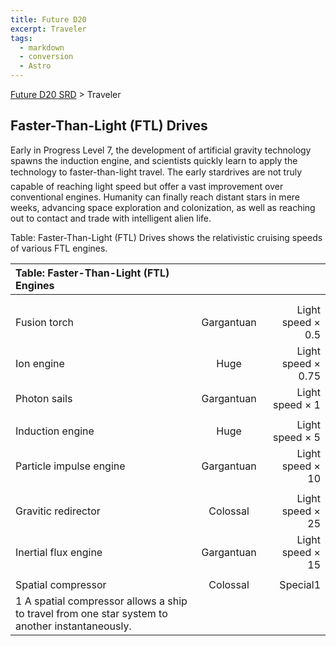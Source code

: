 ```yaml
---
title: Future D20
excerpt: Traveler
tags:
  - markdown
  - conversion
  - Astro
---
```






[Future D20 SRD]( / ) > Traveler




## Faster-Than-Light (FTL) Drives


Early in Progress Level 7, the development of artificial gravity technology spawns the induction engine, and scientists quickly learn to apply the technology to faster-than-light travel. The early stardrives are not truly capable of reaching light speed but offer a vast improvement over conventional engines. Humanity can finally reach distant stars in mere weeks, advancing space exploration and colonization, as well as reaching out to contact and trade with intelligent alien life.


Table: Faster-Than-Light (FTL) Drives shows the relativistic cruising speeds of various FTL engines.


| Table: Faster-Than-Light (FTL) Engines |  |  |
| :---------------------------------------- | :--: | --: |
|  |  |  |
|  |  |  |
| Fusion torch | Gargantuan | Light speed × 0.5 |
| Ion engine | Huge | Light speed × 0.75 |
| Photon sails | Gargantuan | Light speed × 1 |
|  |  |  |
| Induction engine | Huge | Light speed × 5 |
| Particle impulse engine | Gargantuan | Light speed × 10 |
|  |  |  |
| Gravitic redirector | Colossal | Light speed × 25 |
| Inertial flux engine | Gargantuan | Light speed × 15 |
|  |  |  |
| Spatial compressor | Colossal | Special1 |
| 1 A spatial compressor allows a ship to travel from one star system to another instantaneously. |  |  |




